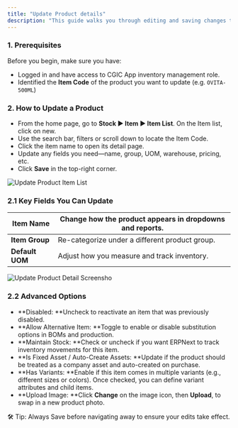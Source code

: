 ```yaml
---
title: "Update Product details"
description: "This guide walks you through editing and saving changes to existing product items in Cgic App—whether you need to tweak the name, adjust stock settings, update pricing, or refresh the product image."
---
```


### **1. Prerequisites**

Before you begin, make sure you have:

- Logged in and have access to CGIC App inventory management role.
- Identified the **Item Code** of the product you want to update (e.g. `OVITA-500ML`)

### **2. How to Update a Product**

- From the home page, go to **Stock ▶️ Item ▶️ Item List**. On the Item list, click on new.
- Use the search bar,  filters or scroll down  to locate the Item Code.
- Click the item name to open its detail page.
- Update any fields you need—name, group, UOM, warehouse, pricing, etc.
- Click **Save** in the top-right corner.

<img
  src="/Update-product-item-list"
  alt="Update Product Item List"
  title="Update Product Item List"
  className="mr-auto"
/>

### **2.1 Key Fields You Can Update**

| **Item Name**   | Change how the product appears in dropdowns and reports. |
| --------------- | -------------------------------------------------------- |
| **Item Group**  | Re-categorize under a different product group.           |
| **Default UOM** | Adjust how you measure and track inventory.              |

![Update Product Detail Screensho](/Update-product-detail-screenshot)

### **2.2 Advanced Options**

- \*\*Disabled: \*\*Uncheck to reactivate an item that was previously disabled.
- \*\*Allow Alternative Item: \*\*Toggle to enable or disable substitution options in BOMs and production.
- \*\*Maintain Stock: \*\*Check or uncheck if you want ERPNext to track inventory movements for this item.
- \*\*Is Fixed Asset / Auto-Create Assets: \*\*Update if the product should be treated as a company asset and auto-created on purchase.
- \*\*Has Variants: \*\*Enable if this item comes in multiple variants (e.g., different sizes or colors). Once checked, you can define variant attributes and child items.
- \*\*Upload Image: \*\*Click **Change** on the image icon, then **Upload**, to swap in a new product photo.

<Note>
  🛠️ Tip: Always Save before navigating away to ensure your edits take effect.
</Note>